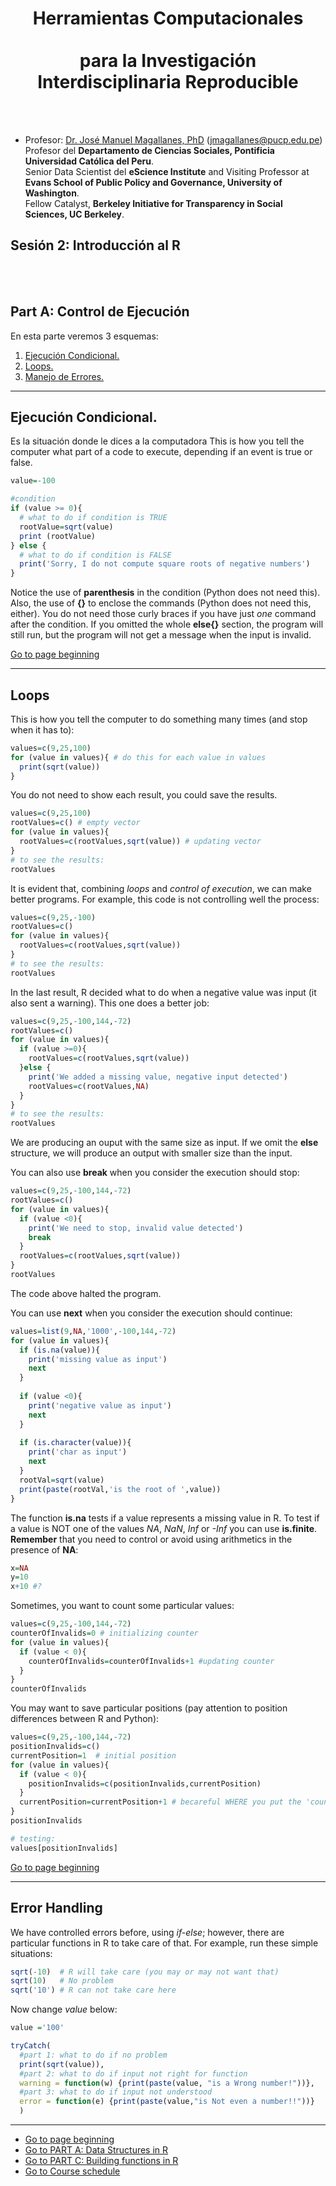 <center> <h1>Herramientas Computacionales <br></br>para la Investigación Interdisciplinaria Reproducible</h1> </center>

<br></br>

* Profesor:  <a href="http://www.pucp.edu.pe/profesor/jose-manuel-magallanes/" target="_blank">Dr. José Manuel Magallanes, PhD</a> ([jmagallanes@pucp.edu.pe](mailto:jmagallanes@pucp.edu.pe))<br>Profesor del **Departamento de Ciencias Sociales, Pontificia Universidad Católica del Peru**.<br>
Senior Data Scientist del **eScience Institute** and Visiting Professor at **Evans School of Public Policy and Governance, University of Washington**.<br>
Fellow Catalyst, **Berkeley Initiative for Transparency in Social Sciences, UC Berkeley**.

## Sesión 2: Introducción al R

<br></br>



## Part A: Control de Ejecución

<a id='beginning'></a>

En esta parte veremos 3 esquemas:

1. [Ejecución Condicional.](#part1) 
2. [Loops.](#part2) 
3. [Manejo de Errores.](#part3) 

----

<a id='part1'></a>

## Ejecución Condicional.

Es la situación donde le dices a la computadora This is how you tell the computer what part of a code to execute, depending if an event is true or false.
```r
value=-100

#condition
if (value >= 0){ 
  # what to do if condition is TRUE
  rootValue=sqrt(value)
  print (rootValue)
} else {  
  # what to do if condition is FALSE
  print('Sorry, I do not compute square roots of negative numbers')
}
```
Notice the use of **parenthesis** in the condition (Python does not need this). Also, the use of **{}**  to enclose the commands (Python does not need this, either). You do not need those curly braces if you have just _one_ command after the condition. If you omitted the whole **else{}** section, the program will still run, but the program will not get a message when the input is invalid.

[Go to page beginning](#beginning)

----

<a id='part2'></a> 

## Loops
This is how you tell the computer to do something many times (and stop when it has to):
```r
values=c(9,25,100)
for (value in values){ # do this for each value in values
  print(sqrt(value))
}
```
You do not need to show each result, you could save the results.
```r
values=c(9,25,100)
rootValues=c() # empty vector
for (value in values){
  rootValues=c(rootValues,sqrt(value)) # updating vector
}
# to see the results:
rootValues
```
It is evident that, combining *loops* and *control of execution*, we can make better programs. For example, this code is not controlling well the process:
```r
values=c(9,25,-100)
rootValues=c()
for (value in values){
  rootValues=c(rootValues,sqrt(value))
}
# to see the results:
rootValues
```
In the last result, R decided what to do when a negative value was input (it also sent a warning). This one does a better job:
```r
values=c(9,25,-100,144,-72)
rootValues=c()
for (value in values){
  if (value >=0){
    rootValues=c(rootValues,sqrt(value))
  }else {
    print('We added a missing value, negative input detected')
    rootValues=c(rootValues,NA)
  }
}
# to see the results:
rootValues
```
We are producing an ouput with the same size as input. If we omit the **else** structure, we will produce an output with smaller size than the input. 

You can also use **break** when you consider the execution should stop:

```r
values=c(9,25,-100,144,-72)
rootValues=c()
for (value in values){
  if (value <0){
    print('We need to stop, invalid value detected')
    break
  }
  rootValues=c(rootValues,sqrt(value))
}
rootValues
```
The code above halted the program. 

You can use **next** when you consider the execution should continue:

```r
values=list(9,NA,'1000',-100,144,-72)
for (value in values){
  if (is.na(value)){
    print('missing value as input')
    next
  }
  
  if (value <0){
    print('negative value as input')
    next
  }
  
  if (is.character(value)){
    print('char as input')
    next
  }
  rootVal=sqrt(value)
  print(paste(rootVal,'is the root of ',value))
}


```

The function **is.na** tests if a value represents a missing value in R. To test if a value is NOT one of the values _NA_, _NaN_, _Inf_ or _-Inf_ you can use **is.finite**. **Remember** that you need to control or avoid using arithmetics in the presence of **NA**:
```r
x=NA
y=10
x+10 #?
```




Sometimes, you want to count some particular values:
```r
values=c(9,25,-100,144,-72)
counterOfInvalids=0 # initializing counter
for (value in values){
  if (value < 0){
    counterOfInvalids=counterOfInvalids+1 #updating counter
  }
}
counterOfInvalids
```
You may want to save particular positions (pay attention to position differences between R and Python):
```r
values=c(9,25,-100,144,-72)
positionInvalids=c()
currentPosition=1  # initial position
for (value in values){
  if (value < 0){
    positionInvalids=c(positionInvalids,currentPosition)
  }
  currentPosition=currentPosition+1 # becareful WHERE you put the 'counter'
}
positionInvalids 

# testing:
values[positionInvalids]
```

[Go to page beginning](#beginning)

----

<a id='part3'></a> 

## Error Handling

We have controlled errors before, using *if-else*; however, there are particular functions in R to take care of that. For example, run these simple situations:
```r
sqrt(-10)  # R will take care (you may or may not want that)
sqrt(10)   # No problem
sqrt('10') # R can not take care here
```

Now change *value* below:
```r
value ='100' 

tryCatch(
  #part 1: what to do if no problem
  print(sqrt(value)),
  #part 2: what to do if input not right for function
  warning = function(w) {print(paste(value, "is a Wrong number!"))},
  #part 3: what to do if input not understood
  error = function(e) {print(paste(value,"is Not even a number!!"))} 
  )
```


_____

* [Go to page beginning](#beginning)
* [Go to PART A: Data Structures in R](https://rawgit.com/EvansDataScience/govanalyticsweb/master/R/R_2A_IntroToProgramming_dataStructures.html)
* [Go to PART C: Building functions in R](https://rawgit.com/EvansDataScience/govanalyticsweb/master/R/R_2C_IntroToProgramming_functions.html)
* [Go to Course schedule](https://evansdatascience.github.io/GovernanceAnalytics/)